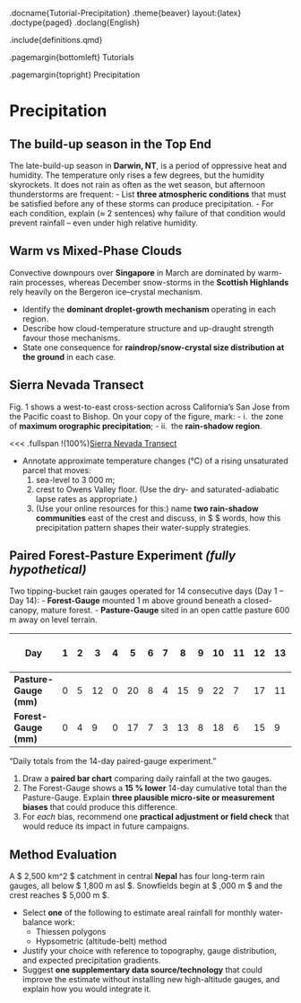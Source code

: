 .docname{Tutorial-Precipitation}
.theme{beaver} layout:{latex}
.doctype{paged}
.doclang{English}

.include{definitions.qmd}

.pagemargin{bottomleft}
    Tutorials

.pagemargin{topright}
    Precipitation

# Precipitation
## The build-up season in the Top End
The late-build-up season in **Darwin, NT**, is a period of oppressive heat and humidity. The temperature only rises a few degrees, but the humidity skyrockets. It does not rain as often as the wet season, but afternoon thunderstorms are frequent:
- List **three atmospheric conditions** that must be satisfied before any of these storms can produce precipitation.
- For each condition, explain (≈ 2 sentences) why failure of that condition would prevent rainfall – even under high relative humidity.

## Warm vs Mixed-Phase Clouds

Convective downpours over **Singapore** in March are dominated by warm-rain processes, whereas December snow-storms in the **Scottish Highlands** rely heavily on the Bergeron ice–crystal mechanism.

- Identify the **dominant droplet-growth mechanism** operating in each region.
- Describe how cloud-temperature structure and up-draught strength favour those mechanisms.
- State one consequence for **raindrop/snow-crystal size distribution at the ground** in each case.

## Sierra Nevada Transect

Fig. 1 shows a west-to-east cross-section across California’s San Jose from the Pacific coast to Bishop. On your copy of the figure, mark:
- i. the zone of **maximum orographic precipitation**;
- ii. the **rain-shadow region**.

<<<
.fullspan
    !(100%)[Sierra Nevada Transect](image/internet_googlemaps_sierraNevada.png "Sierra Nevada Transect on Google Earth")

- Annotate approximate temperature changes (°C) of a rising unsaturated parcel that moves:
    1. sea-level to 3 000 m; 
    2. crest to Owens Valley floor. (Use the dry- and saturated-adiabatic lapse rates as appropriate.)
    3. (Use your online resources for this:) name **two rain-shadow communities** east of the crest and discuss, in  $ \approx 100 $ words, how this precipitation pattern shapes their water-supply strategies.

## Paired Forest-Pasture Experiment  *(fully hypothetical)*
Two tipping-bucket rain gauges operated for 14 consecutive days (Day 1 – Day 14):
- **Forest-Gauge** mounted 1 m above ground beneath a closed-canopy, mature forest.
- **Pasture-Gauge** sited in an open cattle pasture 600 m away on level terrain.

| Day | 1 | 2 | 3 | 4 | 5 | 6 | 7 | 8 | 9 | 10 | 11 | 12 | 13 | 14 | **Σ 14-d** |
|-----|---|---|---|---|---|---|---|---|---|----|----|----|----|----|-----------|
| **Pasture-Gauge (mm)** | 0 | 5 | 12 | 0 | 20 | 8 | 4 | 15 | 9 | 22 | 7 | 17 | 11 | 10 | **140 mm** |
| **Forest-Gauge (mm)**  | 0 | 4 | 9 | 0 | 17 | 7 | 3 | 13 | 8 | 18 | 6 | 15 | 9 | 10 | **119 mm** |
"Daily totals from the 14-day paired-gauge experiment."

1. Draw a **paired bar chart** comparing daily rainfall at the two gauges.
2. The Forest-Gauge shows a **15 % lower** 14-day cumulative total than the Pasture-Gauge. Explain **three plausible micro-site or measurement biases** that could produce this difference.
3. For *each* bias, recommend one **practical adjustment or field check** that would reduce its impact in future campaigns.

## Method Evaluation  
A $ 2,500\ km^2 $ catchment in central **Nepal** has four long-term rain gauges, all below $ 1,800\ m\ asl $.  Snowfields begin at $ \approx 3,000 m $ and the crest reaches $ 5,000 m $.

- Select **one** of the following to estimate areal rainfall for monthly water-balance work:
    - Thiessen polygons
    - Hypsometric (altitude-belt) method
- Justify your choice with reference to topography, gauge distribution, and expected precipitation gradients.
- Suggest **one supplementary data source/technology** that could improve the estimate without installing new high-altitude gauges, and explain how you would integrate it.
